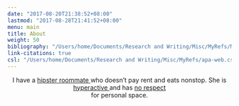 ```yaml
---
date: "2017-08-20T21:38:52+08:00"
lastmod: "2017-08-28T21:41:52+08:00"
menu: main
title: About
weight: 50
bibliography: "/Users/home/Documents/Research and Writing/Misc/MyRefs/MyRefs.bib"
link-citations: true
csl: "/Users/home/Documents/Research and Writing/Misc/MyRefs/apa-web.csl"
---
```


<center>

I have a 
<a href="https://matthewevanaman.netlify.app/img/daytona.jpeg" target="blank" onMouseOver="this.style.color='#c05b4d'"> hipster roommate </a> 
who doesn't pay rent and eats nonstop. She is 
<a href="https://matthewevanaman.netlify.app/img/hyper.mov" target="blank" onMouseOver="this.style.color='#c05b4d'"> hyperactive 
</a> 
and has 
<a href="https://matthewevanaman.netlify.app/img/meet.jpeg" target="blank" onMouseOver="this.style.color='#c05b4d'"> no respect 
</a>  
for personal space.


</center>

